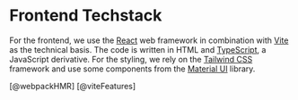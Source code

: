 # Frontend Techstack
For the frontend, we use the [React](https://react.dev/) web framework in combination with [Vite](https://vitejs.dev/) as the technical basis.
The code is written in HTML and [TypeScript](https://www.typescriptlang.org/), a JavaScript derivative. For the styling, we rely on the [Tailwind CSS](https://tailwindcss.com/) framework and use some components from the [Material UI](https://mui.com/) library.

[@webpackHMR]
[@viteFeatures]